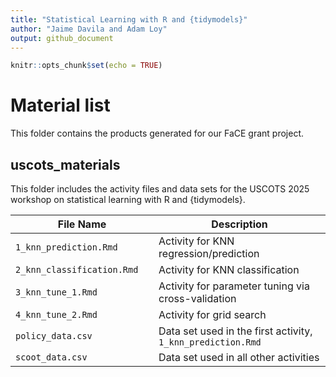 ```yaml
---
title: "Statistical Learning with R and {tidymodels}"
author: "Jaime Davila and Adam Loy"
output: github_document
---
```


```r
knitr::opts_chunk$set(echo = TRUE)
```

# Material list

This folder contains the products generated for our FaCE grant project.


## uscots_materials

This folder includes the activity files and data sets for the USCOTS 2025 workshop on statistical learning with R and {tidymodels}. 

| File Name | Description |
|-----------|-------------|
| `1_knn_prediction.Rmd` | Activity for KNN regression/prediction |
| `2_knn_classification.Rmd` | Activity for KNN classification |
| `3_knn_tune_1.Rmd` | Activity for parameter tuning via cross-validation |
| `4_knn_tune_2.Rmd` | Activity for grid search |
| `policy_data.csv` | Data set used in the first activity, `1_knn_prediction.Rmd` |
| `scoot_data.csv` | Data set used in all other activities |
